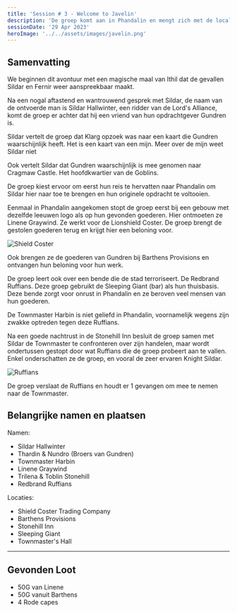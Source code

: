 ```yaml
---
title: 'Session # 3 - Welcome to Javelin'
description: 'De groep komt aan in Phandalin en mengt zich met de locals'
sessionDate: '29 Apr 2023'
heroImage: '../../assets/images/javelin.png'
---
```



## Samenvatting

We beginnen dit avontuur met een magische maal van Ithil dat de gevallen Sildar en <CharacterPopper character="fernir" client:load>Fernir</CharacterPopper> weer aanspreekbaar maakt.

Na een nogal aftastend en wantrouwend gesprek met Sildar, de naam van de ontvoerde man is Sildar Hallwinter, een ridder van de Lord's Alliance, komt de groep er achter dat hij een vriend van hun opdrachtgever Gundren is.

Sildar vertelt de groep dat Klarg opzoek was naar een kaart die Gundren waarschijnlijk heeft. Het is een kaart van een mijn. Meer over de mijn weet Sildar niet

Ook vertelt Sildar dat Gundren waarschijnlijk is mee genomen naar Cragmaw Castle. Het hoofdkwartier van de Goblins.

De groep kiest ervoor om eerst hun reis te hervatten naar Phandalin om Sildar hier naar toe te brengen en hun originele opdracht te voltooien.

Eenmaal in Phandalin aangekomen stopt de groep eerst bij een gebouw met dezelfde leeuwen logo als op hun gevonden goederen. Hier ontmoeten ze Linene Graywind. Ze werkt voor de Lionshield Coster. De groep brengt de gestolen goederen terug en krijgt hier een beloning voor.

<Image src={shieldCoster} alt="Shield Coster" />

Ook brengen ze de goederen van Gundren bij Barthens Provisions en ontvangen hun beloning voor hun werk.

De groep leert ook over een bende die de stad terroriseert. De Redbrand Ruffians. Deze groep gebruikt de Sleeping Giant (bar) als hun thuisbasis. Deze bende zorgt voor onrust in Phandalin en ze beroven veel mensen van hun goederen.

De Townmaster Harbin is niet geliefd in Phandalin, voornamelijk wegens zijn zwakke optreden tegen deze Ruffians.

Na een goede nachtrust in de Stonehill Inn besluit de groep samen met Sildar de Townmaster te confronteren over zijn handelen, maar wordt ondertussen gestopt door wat Ruffians die de groep probeert aan te vallen. Enkel onderschatten ze de groep, en vooral de zeer ervaren Knight Sildar.

<Image src={ruffians} alt="Ruffians" />

De groep verslaat de Ruffians en houdt er 1 gevangen om mee te nemen naar de Townmaster.

## Belangrijke namen en plaatsen

Namen:

- Sildar Hallwinter
- Thardin & Nundro (Broers van Gundren)
- Townmaster Harbin
- Linene Graywind
- Trilena & Toblin Stonehill
- Redbrand Ruffians

Locaties:

- Shield Coster Trading Company
- Barthens Provisions
- Stonehill Inn
- Sleeping Giant
- Townmaster's Hall

---

## Gevonden Loot

- 50G van Linene
- 50G vanuit Barthens
- 4 Rode capes
